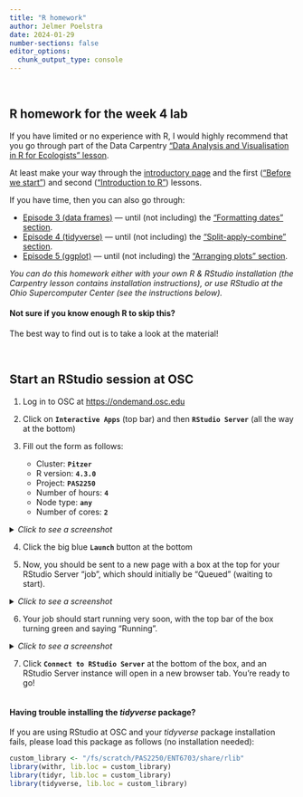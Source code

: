 ```yaml
---
title: "R homework"
author: Jelmer Poelstra
date: 2024-01-29
number-sections: false
editor_options: 
  chunk_output_type: console
---
```


<br>

## R homework for the week 4 lab

If you have limited or no experience with R, I would highly recommend that you go through part of the Data Carpentry ["Data Analysis and Visualisation in R for Ecologists" lesson](https://datacarpentry.org/R-ecology-lesson/index.html).

At least make your way through the [introductory page](https://datacarpentry.org/R-ecology-lesson/index.html) and the first (["Before we start"](https://datacarpentry.org/R-ecology-lesson/00-before-we-start.html)) and second (["Introduction to R"](https://datacarpentry.org/R-ecology-lesson/01-intro-to-r.html)) lessons.

If you have time, then you can also go through:

-   [Episode 3 (data frames)](https://datacarpentry.org/R-ecology-lesson/02-starting-with-data.html) --- until (not including) the ["Formatting dates" section](https://datacarpentry.org/R-ecology-lesson/02-starting-with-data.html#formatting-dates).
-   [Episode 4 (tidyverse)](https://datacarpentry.org/R-ecology-lesson/03-dplyr.html) --- until (not including) the ["Split-apply-combine" section](https://datacarpentry.org/R-ecology-lesson/03-dplyr.html#split-apply-combine-data-analysis-and-the-summarize-function).
-   [Episode 5 (ggplot)](https://datacarpentry.org/R-ecology-lesson/04-visualization-ggplot2.html) --- until (not including) the ["Arranging plots" section](https://datacarpentry.org/R-ecology-lesson/04-visualization-ggplot2.html#arranging-plots).

*You can do this homework either with your own R & RStudio installation* *(the Carpentry lesson contains installation instructions),* *or use RStudio at the Ohio Supercomputer Center (see the instructions below).*

::: callout-tip
#### Not sure if you know enough R to skip this?

The best way to find out is to take a look at the material!
:::

<br>

## Start an RStudio session at OSC

1.  Log in to OSC at <https://ondemand.osc.edu>

2.  Click on **`Interactive Apps`** (top bar) and then **`RStudio Server`** (all the way at the bottom)

3.  Fill out the form as follows:

    -   Cluster: **`Pitzer`**
    -   R version: **`4.3.0`**
    -   Project: **`PAS2250`**
    -   Number of hours: **`4`**
    -   Node type: **`any`**
    -   Number of cores: **`2`**

<details>

<summary>*Click to see a screenshot*</summary>

![](labs/img_de/rstudio_form.png){fig-align="center" width="50%"}

</details>

4.  Click the big blue **`Launch`** button at the bottom

5.  Now, you should be sent to a new page with a box at the top for your RStudio Server "job", which should initially be "Queued" (waiting to start).

<details>

<summary>*Click to see a screenshot*</summary>

![](labs/img_de/rstudio_queued.png){fig-align="center" width="70%"}

</details>

6.  Your job should start running very soon, with the top bar of the box turning green and saying "Running".

<details>

<summary>*Click to see a screenshot*</summary>

![](labs/img_de/rstudio_running.png){fig-align="center" width="70%"}

</details>

7.  Click **`Connect to RStudio Server`** at the bottom of the box, and an RStudio Server instance will open in a new browser tab. You're ready to go!

<hr style="height:1pt; visibility:hidden;" />

::: callout-important
#### Having trouble installing the *tidyverse* package?

If you are using RStudio at OSC and your *tidyverse* package installation fails,
please load this package as follows (no installation needed):

```r
custom_library <- "/fs/scratch/PAS2250/ENT6703/share/rlib"
library(withr, lib.loc = custom_library)
library(tidyr, lib.loc = custom_library)
library(tidyverse, lib.loc = custom_library)
```

:::

<br>

